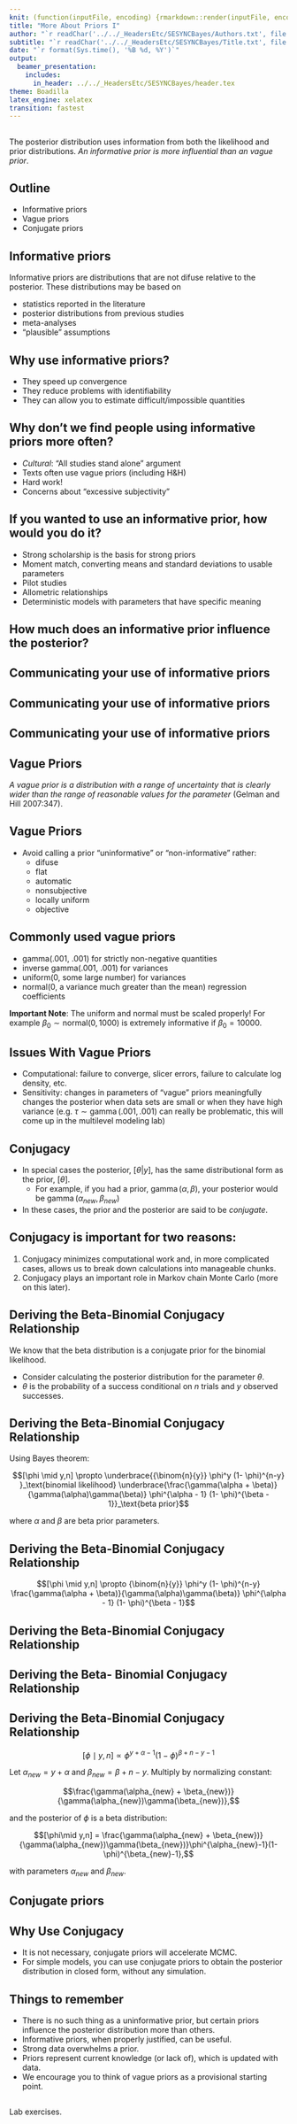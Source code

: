 ```yaml
---
knit: (function(inputFile, encoding) {rmarkdown::render(inputFile, encoding = encoding, output_dir = "../../content/lectures/")})
title: "More About Priors I"
author: "`r readChar('../../_HeadersEtc/SESYNCBayes/Authors.txt', file.info('../../_HeadersEtc/SESYNCBayes/Authors.txt')$size)`"
subtitle: "`r readChar('../../_HeadersEtc/SESYNCBayes/Title.txt', file.info('../../_HeadersEtc/SESYNCBayes/Title.txt')$size)`"
date: "`r format(Sys.time(), '%B %d, %Y')`"
output: 
  beamer_presentation:
    includes:
      in_header: ../../_HeadersEtc/SESYNCBayes/header.tex
theme: Boadilla
latex_engine: xelatex
transition: fastest
---
```


## 

The posterior distribution uses information from both the likelihood and prior distributions.  _An informative prior is more influential than an vague prior_. 

\centerline{\includegraphics[height=2in]{../../_Graphics/componentsPosterior.pdf}}

## Outline

- Informative priors
- Vague priors
- Conjugate priors

## Informative priors

Informative priors are distributions that are not difuse relative to the posterior. These distributions may be based on 

- statistics reported in the literature
- posterior distributions from previous studies
- meta-analyses
- "plausible" assumptions 

## Why use informative priors?

- They speed up convergence
- They reduce problems with identifiability
- They can allow you to estimate difficult/impossible quantities 

## Why don't we find people using informative priors more often?

- _Cultural_: "All studies stand alone" argument
- Texts often use vague priors (including H&H)
- Hard work!
- Concerns about "excessive subjectivity"

## If you wanted to use an informative prior, how would you do it?

- Strong scholarship is the basis for strong priors
- Moment match, converting means and standard deviations to usable parameters
- Pilot studies
- Allometric relationships
- Deterministic models with parameters that have specific meaning 

## How much does an informative prior influence the posterior?

\includegraphics[height=2.5in]{../../_Graphics/comparingPriors}

## Communicating your use of informative priors

\includegraphics[height=1.25in]{../../_Graphics/HobbsetAl}

## Communicating your use of informative priors

\includegraphics[height=2.5in]{../../_Graphics/presentingPriors}

## Communicating your use of informative priors

\includegraphics[height=2.5in]{../../_Graphics/plottingInformativePriors}

## Vague Priors

_A vague prior is a distribution with a range of uncertainty that is clearly wider than the range of reasonable values for the parameter_ (Gelman and Hill 2007:347).

## Vague Priors

- Avoid calling a prior "uninformative" or "non-informative" rather:
    + difuse
    + flat
    + automatic
    + nonsubjective
    + locally uniform
    + objective
    
## Commonly used vague priors

- gamma(.001, .001) for strictly non-negative quantities
- inverse gamma(.001, .001) for variances
- uniform(0, some large number) for variances
- normal(0, a variance much greater than the mean) regression coefficients

**Important Note**: The uniform and normal must be scaled properly! For example $\beta_0 \sim \text{normal}(0, 1000)$ is extremely informative if $\beta_0 = 10000.$

## Issues With Vague Priors

- Computational: failure to converge, slicer errors, failure to calculate log density, etc.
- Sensitivity: changes in parameters of "vague" priors meaningfully changes the posterior when data sets are small or when they have high variance (e.g. $\tau \sim \operatorname{gamma}(.001,.001)$ can really be problematic, this will come up in the multilevel modeling lab)

## Conjugacy

- In special cases the posterior, $[\theta|y]$, has the same distributional form as the prior, $[\theta]$. 
    + For example, if you had a prior, $\operatorname{gamma}(\alpha, \beta)$, your posterior would be $\operatorname{gamma}(\alpha_{new}, \beta_{new})$ 
- In these cases, the prior and the posterior are said to be *conjugate*.

## Conjugacy is important for two reasons:

1. Conjugacy minimizes computational work and, in more complicated cases, allows us to break down calculations into manageable chunks.
2. Conjugacy plays an important role in Markov chain Monte Carlo (more on this later).

## Deriving the Beta-Binomial Conjugacy Relationship

We know that the beta distribution is a conjugate prior for the binomial likelihood.

- Consider calculating the posterior distribution for the parameter $\theta$.
- $\theta$ is the probability of a success conditional on $n$ trials and $y$ observed successes.

## Deriving the Beta-Binomial Conjugacy Relationship

Using Bayes theorem:

$$[\phi \mid y,n] \propto \underbrace{{\binom{n}{y}} \phi^y (1- \phi)^{n-y} }_\text{binomial likelihood} \underbrace{\frac{\gamma(\alpha + \beta)}{\gamma(\alpha)\gamma(\beta)} \phi^{\alpha - 1} (1- \phi)^{\beta - 1}}_\text{beta prior}$$

where $\alpha$ and $\beta$ are beta prior parameters.

## Deriving the Beta-Binomial Conjugacy Relationship

$$[\phi \mid y,n] \propto {\binom{n}{y}} \phi^y (1- \phi)^{n-y} \frac{\gamma(\alpha + \beta)}{\gamma(\alpha)\gamma(\beta)} \phi^{\alpha - 1} (1- \phi)^{\beta - 1}$$

## Deriving the Beta-Binomial Conjugacy Relationship

\begin{align}
[\phi\mid y,n] &\propto {\binom{n}{y}} \phi^y (1- \phi)^{n-y} \frac{\gamma(\alpha + \beta)}{\gamma(\alpha)\gamma(\beta)} \phi^{\alpha - 1} (1- \phi)^{\beta - 1} \nonumber \\[10pt]
[\phi\mid y,n] &\propto \phi^y (1- \phi)^{n-y} \phi^{\alpha - 1} (1- \phi)^{\beta - 1} \nonumber
\end{align}

## Deriving the Beta- Binomial Conjugacy Relationship

\begin{align}
[\phi \mid y,n] &\propto {\binom{n}{y}} \phi^y (1- \phi)^{n-y} \frac{\gamma(\alpha + \beta)}{\gamma(\alpha)\gamma(\beta)} \phi^{\alpha - 1} (1- \phi)^{\beta - 1} \nonumber \\[10pt]
[\phi \mid y,n] &\propto \phi^y (1- \phi)^{n-y} \phi^{\alpha - 1} (1- \phi)^{\beta - 1} \nonumber\\[10pt]
[\phi \mid y,n] &\propto \phi^{y+\alpha-1}(1-\phi)^{\beta+n-y-1} \nonumber
\end{align}

## Deriving the Beta-Binomial Conjugacy Relationship

$$[\phi \mid y,n] \propto \phi^{y+\alpha-1}(1-\phi)^{\beta+n-y-1}$$

Let $\alpha_{new} = y + \alpha$ and $\beta_{new} = \beta + n-y$. Multiply by normalizing constant: 

$$\frac{\gamma(\alpha_{new} + \beta_{new})}{\gamma(\alpha_{new})\gamma(\beta_{new})},$$

and the posterior of $\phi$ is a beta distribution:

$$[\phi\mid y,n] = \frac{\gamma(\alpha_{new} + \beta_{new})}{\gamma(\alpha_{new})\gamma(\beta_{new})}\phi^{\alpha_{new}-1}(1-\phi)^{\beta_{new}-1},$$

with parameters $\alpha_{new}$ and $\beta_{new}$.

## Conjugate priors

\includegraphics[height=2.25in]{../../_Graphics/CPTable.png}

##

\includegraphics[height=2.25in]{../../_Graphics/napkinCalc}

## Why Use Conjugacy 

- It is not necessary, conjugate priors will accelerate MCMC.
- For simple models, you can use conjugate priors to obtain the posterior distribution in closed form, without any simulation.

## Things to remember

- There is no such thing as a uninformative prior, but certain priors influence the posterior distribution more than others.
- Informative priors, when properly justified, can be useful.
- Strong data overwhelms a prior.
- Priors represent current knowledge (or lack of), which is updated with data. 
- We encourage you to think of vague priors as a provisional starting point.

## 

Lab exercises.